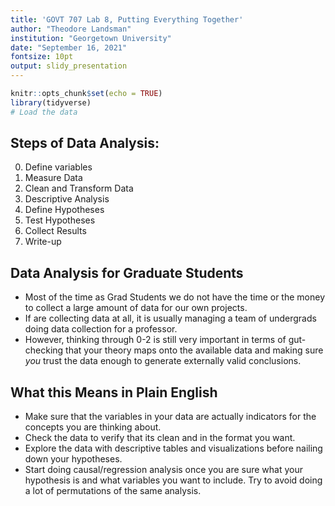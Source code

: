 ```yaml
---
title: 'GOVT 707 Lab 8, Putting Everything Together'
author: "Theodore Landsman"
institution: "Georgetown University"
date: "September 16, 2021"
fontsize: 10pt
output: slidy_presentation
---
```


```r
knitr::opts_chunk$set(echo = TRUE)
library(tidyverse)
# Load the data
```

## Steps of Data Analysis:

0) Define variables
1) Measure Data
2) Clean and Transform Data
3) Descriptive Analysis
4) Define Hypotheses
5) Test Hypotheses
6) Collect Results
7) Write-up

## Data Analysis for Graduate Students

- Most of the time as Grad Students we do not have the time or the money to collect a large amount of data for our own projects. 
- If are collecting data at all, it is usually managing a team of undergrads doing data collection for a professor.
- However, thinking through 0-2 is still very important in terms of gut-checking that your theory maps onto the available data and making sure *you* trust the data enough to generate externally valid conclusions. 

## What this Means in Plain English
- Make sure that the variables in your data are actually indicators for the concepts you are thinking about. 
- Check the data to verify that its clean and in the format you want. 
- Explore the data with descriptive tables and visualizations before nailing down your hypotheses. 
- Start doing causal/regression analysis once you are sure what your hypothesis is and what variables you want to include. Try to avoid doing a lot of permutations of the same analysis. 

